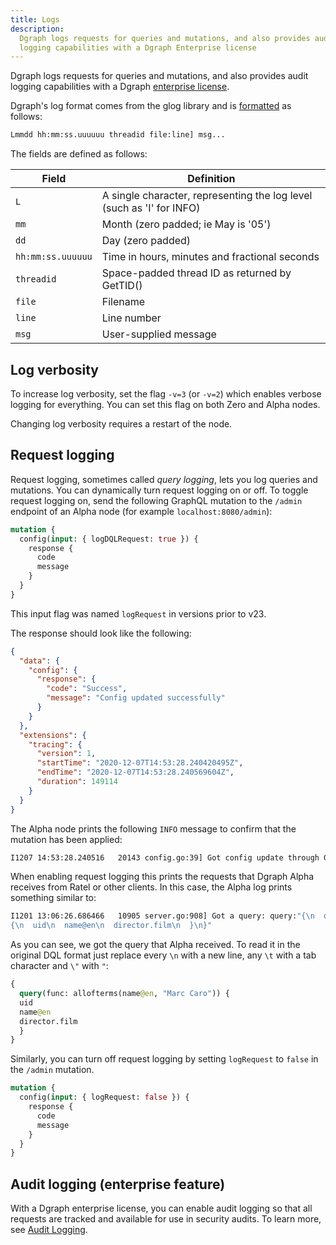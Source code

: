 ```yaml
---
title: Logs
description:
  Dgraph logs requests for queries and mutations, and also provides audit
  logging capabilities with a Dgraph Enterprise license
---
```


Dgraph logs requests for queries and mutations, and also provides audit logging
capabilities with a Dgraph [enterprise license](/enterprise-features/license).

Dgraph's log format comes from the glog library and is
[formatted](https://github.com/golang/glog/blob/23def4e6c14b4da8ac2ed8007337bc5eb5007998/glog.go#L523-L533)
as follows:

```sh
Lmmdd hh:mm:ss.uuuuuu threadid file:line] msg...
```

The fields are defined as follows:

| Field             | Definition                                                            |
| ----------------- | --------------------------------------------------------------------- |
| `L`               | A single character, representing the log level (such as 'I' for INFO) |
| `mm`              | Month (zero padded; ie May is '05')                                   |
| `dd`              | Day (zero padded)                                                     |
| `hh:mm:ss.uuuuuu` | Time in hours, minutes and fractional seconds                         |
| `threadid`        | Space-padded thread ID as returned by GetTID()                        |
| `file`            | Filename                                                              |
| `line`            | Line number                                                           |
| `msg`             | User-supplied message                                                 |

## Log verbosity

To increase log verbosity, set the flag `-v=3` (or `-v=2`) which enables verbose
logging for everything. You can set this flag on both Zero and Alpha nodes.

<Note>Changing log verbosity requires a restart of the node.</Note>

## Request logging

Request logging, sometimes called _query logging_, lets you log queries and
mutations. You can dynamically turn request logging on or off. To toggle request
logging on, send the following GraphQL mutation to the `/admin` endpoint of an
Alpha node (for example `localhost:8080/admin`):

```graphql
mutation {
  config(input: { logDQLRequest: true }) {
    response {
      code
      message
    }
  }
}
```

<Note>This input flag was named `logRequest` in versions prior to v23.</Note>

The response should look like the following:

```json
{
  "data": {
    "config": {
      "response": {
        "code": "Success",
        "message": "Config updated successfully"
      }
    }
  },
  "extensions": {
    "tracing": {
      "version": 1,
      "startTime": "2020-12-07T14:53:28.240420495Z",
      "endTime": "2020-12-07T14:53:28.240569604Z",
      "duration": 149114
    }
  }
}
```

The Alpha node prints the following `INFO` message to confirm that the mutation
has been applied:

```sh
I1207 14:53:28.240516   20143 config.go:39] Got config update through GraphQL admin API
```

When enabling request logging this prints the requests that Dgraph Alpha
receives from Ratel or other clients. In this case, the Alpha log prints
something similar to:

```sh
I1201 13:06:26.686466   10905 server.go:908] Got a query: query:"{\n  query(func: allofterms(name@en, \"Marc Caro\"))
{\n  uid\n  name@en\n  director.film\n  }\n}"
```

As you can see, we got the query that Alpha received. To read it in the original
DQL format just replace every `\n` with a new line, any `\t` with a tab
character and `\"` with `"`:

```graphql
{
  query(func: allofterms(name@en, "Marc Caro")) {
  uid
  name@en
  director.film
  }
}
```

Similarly, you can turn off request logging by setting `logRequest` to `false`
in the `/admin` mutation.

```graphql
mutation {
  config(input: { logRequest: false }) {
    response {
      code
      message
    }
  }
}
```

## Audit logging (enterprise feature)

With a Dgraph enterprise license, you can enable audit logging so that all
requests are tracked and available for use in security audits. To learn more,
see [Audit Logging](/dgraph/enterprise/audit-logs).
